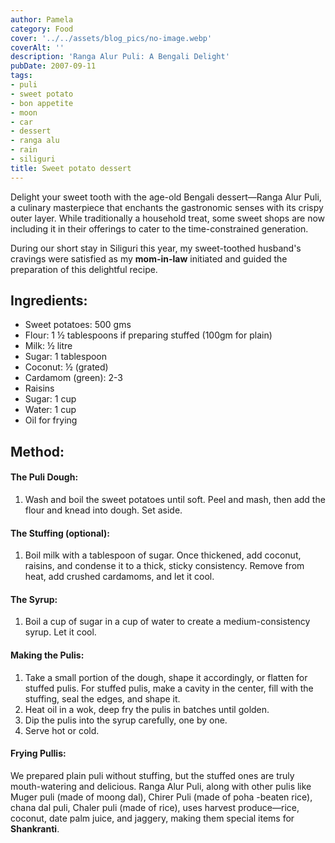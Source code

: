 ```yaml
---
author: Pamela
category: Food
cover: '../../assets/blog_pics/no-image.webp'
coverAlt: ''
description: 'Ranga Alur Puli: A Bengali Delight'
pubDate: 2007-09-11
tags:
- puli
- sweet potato
- bon appetite
- moon
- car
- dessert
- ranga alu
- rain
- siliguri
title: Sweet potato dessert
---
```


Delight your sweet tooth with the age-old Bengali dessert—Ranga Alur Puli, a culinary masterpiece that enchants the gastronomic senses with its crispy outer layer. While traditionally a household treat, some sweet shops are now including it in their offerings to cater to the time-constrained generation.

During our short stay in Siliguri this year, my sweet-toothed husband's cravings were satisfied as my **mom-in-law** initiated and guided the preparation of this delightful recipe.

## Ingredients:

- Sweet potatoes: 500 gms
- Flour: 1 ½ tablespoons if preparing stuffed (100gm for plain)
- Milk: ½ litre
- Sugar: 1 tablespoon
- Coconut: ½ (grated)
- Cardamom (green): 2-3
- Raisins
- Sugar: 1 cup
- Water: 1 cup
- Oil for frying

## Method:

#### The Puli Dough:

1. Wash and boil the sweet potatoes until soft. Peel and mash, then add the flour and knead into dough. Set aside.

#### The Stuffing (optional):

1. Boil milk with a tablespoon of sugar. Once thickened, add coconut, raisins, and condense it to a thick, sticky consistency. Remove from heat, add crushed cardamoms, and let it cool.

#### The Syrup:

1. Boil a cup of sugar in a cup of water to create a medium-consistency syrup. Let it cool.

#### Making the Pulis:

1. Take a small portion of the dough, shape it accordingly, or flatten for stuffed pulis. For stuffed pulis, make a cavity in the center, fill with the stuffing, seal the edges, and shape it. 
2. Heat oil in a wok, deep fry the pulis in batches until golden. 
3. Dip the pulis into the syrup carefully, one by one.
4. Serve hot or cold.

#### Frying Pullis:

We prepared plain puli without stuffing, but the stuffed ones are truly mouth-watering and delicious. Ranga Alur Puli, along with other pulis like Muger puli (made of moong dal), Chirer Puli (made of poha -beaten rice), chana dal puli, Chaler puli (made of rice), uses harvest produce—rice, coconut, date palm juice, and jaggery, making them special items for **Shankranti**.